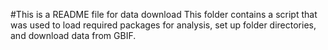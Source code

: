 #This is a README file for data download
This folder contains a script that was used to load required packages for analysis, set up folder directories, and download data from GBIF.